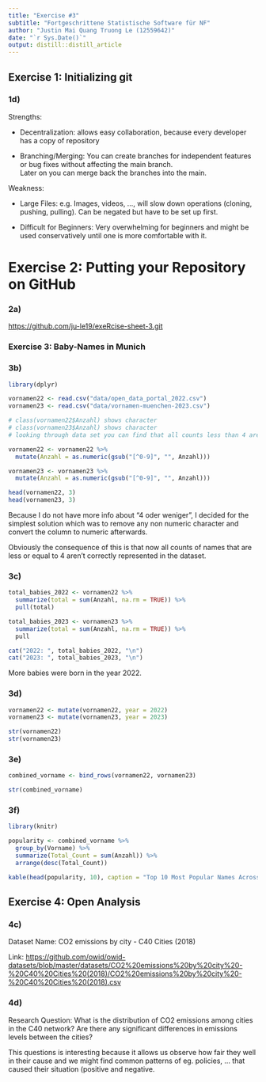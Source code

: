 ```yaml
---
title: "Exercise #3"
subtitle: "Fortgeschrittene Statistische Software für NF"
author: "Justin Mai Quang Truong Le (12559642)"
date: "`r Sys.Date()`"
output: distill::distill_article
---
```


## Exercise 1: Initializing git

### 1d)

Strengths:

-   Decentralization: allows easy collaboration, because every developer has a copy of repository

-   Branching/Merging: You can create branches for independent features or bug fixes without affecting the main branch.\
    Later on you can merge back the branches into the main.

Weakness:

-   Large Files: e.g. Images, videos, ..., will slow down operations (cloning, pushing, pulling). Can be negated but have to be set up first.

-   Difficult for Beginners: Very overwhelming for beginners and might be used conservatively until one is more comfortable with it.

# Exercise 2: Putting your Repository on GitHub

### 2a)

<https://github.com/ju-le19/exeRcise-sheet-3.git>

### Exercise 3: Baby-Names in Munich

### 3b)

```r
library(dplyr)

vornamen22 <- read.csv("data/open_data_portal_2022.csv")
vornamen23 <- read.csv("data/vornamen-muenchen-2023.csv")

# class(vornamen22$Anzahl) shows character
# class(vornamen23$Anzahl) shows character
# looking through data set you can find that all counts less than 4 are written as "4 oder weniger"

vornamen22 <- vornamen22 %>%
  mutate(Anzahl = as.numeric(gsub("[^0-9]", "", Anzahl)))

vornamen23 <- vornamen23 %>%
  mutate(Anzahl = as.numeric(gsub("[^0-9]", "", Anzahl)))

head(vornamen22, 3)
head(vornamen23, 3)
```

Because I do not have more info about "4 oder weniger", I decided for the simplest solution which was to remove any non numeric character and convert the column to numeric afterwards.

Obviously the consequence of this is that now all counts of names that are less or equal to 4 aren't correctly represented in the dataset.

### 3c)

```r
total_babies_2022 <- vornamen22 %>%
  summarize(total = sum(Anzahl, na.rm = TRUE)) %>%
  pull(total)

total_babies_2023 <- vornamen23 %>%
  summarize(total = sum(Anzahl, na.rm = TRUE)) %>%
  pull

cat("2022: ", total_babies_2022, "\n")
cat("2023: ", total_babies_2023, "\n")
```

More babies were born in the year 2022.

### 3d)

```r
vornamen22 <- mutate(vornamen22, year = 2022)
vornamen23 <- mutate(vornamen23, year = 2023)

str(vornamen22)
str(vornamen23)
```

### 3e)

```r
combined_vorname <- bind_rows(vornamen22, vornamen23)

str(combined_vorname)
```

### 3f)

```r
library(knitr)

popularity <- combined_vorname %>%
  group_by(Vorname) %>%
  summarize(Total_Count = sum(Anzahl)) %>%
  arrange(desc(Total_Count))

kable(head(popularity, 10), caption = "Top 10 Most Popular Names Across Both Years")
```

## Exercise 4: Open Analysis

### 4c)

Dataset Name: CO2 emissions by city - C40 Cities (2018)

Link: [https://github.com/owid/owid-datasets/blob/master/datasets/CO2%20emissions%20by%20city%20-%20C40%20Cities%20(2018)/CO2%20emissions%20by%20city%20-%20C40%20Cities%20(2018).csv](https://github.com/owid/owid-datasets/blob/master/datasets/CO2%20emissions%20by%20city%20-%20C40%20Cities%20(2018)/CO2%20emissions%20by%20city%20-%20C40%20Cities%20(2018).csv){.uri}

### 4d)

Research Question: What is the distribution of CO2 emissions among cities in the C40 network? Are there any significant differences in emissions levels between the cities?

This questions is interesting because it allows us observe how fair they well in their cause and we might find common patterns of eg. policies, ... that caused their situation (positive and negative.
